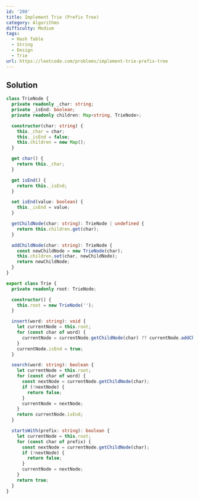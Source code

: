 ```yaml
---
id: '208'
title: Implement Trie (Prefix Tree)
category: Algorithms
difficulty: Medium
tags:
  - Hash Table
  - String
  - Design
  - Trie
url: https://leetcode.com/problems/implement-trie-prefix-tree
---
```


## Solution

```typescript showLineNumbers
class TrieNode {
  private readonly _char: string;
  private _isEnd: boolean;
  private readonly children: Map<string, TrieNode>;

  constructor(char: string) {
    this._char = char;
    this._isEnd = false;
    this.children = new Map();
  }

  get char() {
    return this._char;
  }

  get isEnd() {
    return this._isEnd;
  }

  set isEnd(value: boolean) {
    this._isEnd = value;
  }

  getChildNode(char: string): TrieNode | undefined {
    return this.children.get(char);
  }

  addChildNode(char: string): TrieNode {
    const newChildNode = new TrieNode(char);
    this.children.set(char, newChildNode);
    return newChildNode;
  }
}

export class Trie {
  private readonly root: TrieNode;

  constructor() {
    this.root = new TrieNode('');
  }

  insert(word: string): void {
    let currentNode = this.root;
    for (const char of word) {
      currentNode = currentNode.getChildNode(char) ?? currentNode.addChildNode(char);
    }
    currentNode.isEnd = true;
  }

  search(word: string): boolean {
    let currentNode = this.root;
    for (const char of word) {
      const nextNode = currentNode.getChildNode(char);
      if (!nextNode) {
        return false;
      }
      currentNode = nextNode;
    }
    return currentNode.isEnd;
  }

  startsWith(prefix: string): boolean {
    let currentNode = this.root;
    for (const char of prefix) {
      const nextNode = currentNode.getChildNode(char);
      if (!nextNode) {
        return false;
      }
      currentNode = nextNode;
    }
    return true;
  }
}
```
